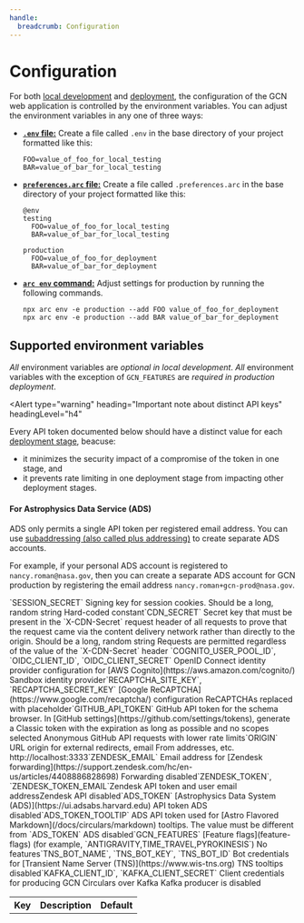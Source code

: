 ```yaml
---
handle:
  breadcrumb: Configuration
---
```




# Configuration

For both [local development](.) and [deployment](deployment), the configuration of the GCN web application is controlled by the environment variables. You can adjust the environment variables in any one of three ways:

- [**`.env` file:**](https://arc.codes/docs/en/reference/configuration/local-preferences#.env-file-support) Create a file called `.env` in the base directory of your project formatted like this:

  ```text
  FOO=value_of_foo_for_local_testing
  BAR=value_of_bar_for_local_testing
  ```

- [**`preferences.arc` file:**](https://arc.codes/docs/en/reference/configuration/local-preferences#%40env) Create a file called `.preferences.arc` in the base directory of your project formatted like this:

  ```text
  @env
  testing
    FOO=value_of_foo_for_local_testing
    BAR=value_of_bar_for_local_testing

  production
    FOO=value_of_foo_for_deployment
    BAR=value_of_bar_for_deployment
  ```

- [**`arc env` command:**](https://arc.codes/docs/en/reference/cli/env) Adjust settings for production by running the following commands.

  ```text
  npx arc env -e production --add FOO value_of_foo_for_deployment
  npx arc env -e production --add BAR value_of_bar_for_deployment
  ```

## Supported environment variables

_All_ environment variables are _optional in local development_. _All_ environment variables with the exception of `GCN_FEATURES` are _required in production deployment_.

<Alert
  type="warning"
  heading="Important note about distinct API keys"
  headingLevel="h4"
>
  Every API token documented below should have a distinct value for each [deployment stage](deployment#stages), beacuse:
  - it minimizes the security impact of a compromise of the token in one stage, and
  - it prevents rate limiting in one deployment stage from impacting other deployment stages.

#### For Astrophysics Data Service (ADS)

ADS only permits a single API token per registered email address. You can use [subaddressing (also called plus
addressing)](https://datatracker.ietf.org/doc/html/rfc5233) to create
separate ADS accounts.

For example, if your personal ADS account is
registered to `nancy.roman@nasa.gov`, then you can create a separate ADS
account for GCN production by registering the email address
`nancy.roman+gcn-prod@nasa.gov`.

</Alert>

<Table bordered compact stackedStyle="headers">
  <thead>
    <tr>
      <th scope="col">Key</th>
      <th scope="col">Description</th>
      <th scope="col">Default</th>
    </tr>
  </thead>
  <tbody>
    <tr>
      <Key>`SESSION_SECRET`</Key>
      <Description>
        Signing key for session cookies. Should be a long, random string
      </Description>
      <Default>Hard-coded constant</Default>
    </tr>
    <tr>
      <Key>`CDN_SECRET`</Key>
      <Description>
        Secret key that must be present in the `X-CDN-Secret` request header of
        all requests to prove that the request came via the content delivery
        network rather than directly to the origin. Should be a long, random
        string
      </Description>
      <Default>
        Requests are permitted regardless of the value of the `X-CDN-Secret`
        header
      </Default>
    </tr>
    <tr>
      <Key>`COGNITO_USER_POOL_ID`, `OIDC_CLIENT_ID`, `OIDC_CLIENT_SECRET`</Key>
      <Description>
        OpenID Connect identity provider configuration for [AWS
        Cognito](https://aws.amazon.com/cognito/)
      </Description>
      <Default>Sandbox identity provider</Default>
    </tr>
    <tr>
      <Key>`RECAPTCHA_SITE_KEY`, `RECAPTCHA_SECRET_KEY`</Key>
      <Description>
        [Google ReCAPTCHA](https://www.google.com/recaptcha/) configuration
      </Description>
      <Default>ReCAPTCHAs replaced with placeholder</Default>
    </tr>
    <tr>
      <Key>`GITHUB_API_TOKEN`</Key>
      <Description>
        GitHub API token for the schema browser. In [GitHub
        settings](https://github.com/settings/tokens), generate a Classic token
        with the expiration as long as possible and no scopes selected
      </Description>
      <Default>Anonymous GitHub API requests with lower rate limits</Default>
    </tr>
    <tr>
      <Key>`ORIGIN`</Key>
      <Description>
        URL origin for external redirects, email From addresses, etc.
      </Description>
      <Default>http://localhost:3333</Default>
    </tr>
    <tr>
      <Key>`ZENDESK_EMAIL`</Key>
      <Description>
        Email address for [Zendesk
        forwarding](https://support.zendesk.com/hc/en-us/articles/4408886828698)
      </Description>
      <Default>Forwarding disabled</Default>
    </tr>
    <tr>
      <Key>`ZENDESK_TOKEN`, `ZENDESK_TOKEN_EMAIL`</Key>
      <Description>Zendesk API token and user email address</Description>
      <Default>Zendesk API disabled</Default>
    </tr>
    <tr>
      <Key>`ADS_TOKEN`</Key>
      <Description>
        [Astrophysics Data System (ADS)](https://ui.adsabs.harvard.edu) API
        token
      </Description>
      <Default>ADS disabled</Default>
    </tr>
    <tr>
      <Key>`ADS_TOKEN_TOOLTIP`</Key>
      <Description>
        ADS API token used for [Astro Flavored
        Markdown](/docs/circulars/markdown) tooltips. The value must be
        different from `ADS_TOKEN`
      </Description>
      <Default>ADS disabled</Default>
    </tr>
    <tr>
      <Key>`GCN_FEATURES`</Key>
      <Description>
        [Feature flags](feature-flags) (for example,
        `ANTIGRAVITY,TIME_TRAVEL,PYROKINESIS`)
      </Description>
      <Default>No features</Default>
    </tr>
    <tr>
      <Key>`TNS_BOT_NAME`, `TNS_BOT_KEY`, `TNS_BOT_ID`</Key>
      <Description>
        Bot credentials for [Transient Name Server
        (TNS)](https://www.wis-tns.org)
      </Description>
      <Default>TNS tooltips disabled</Default>
    </tr>
    <tr>
      <Key>`KAFKA_CLIENT_ID`, `KAFKA_CLIENT_SECRET`</Key>
      <Description>
        Client credentials for producing GCN Circulars over Kafka
      </Description>
      <Default>Kafka producer is disabled</Default>
    </tr>
  </tbody>
</Table>
